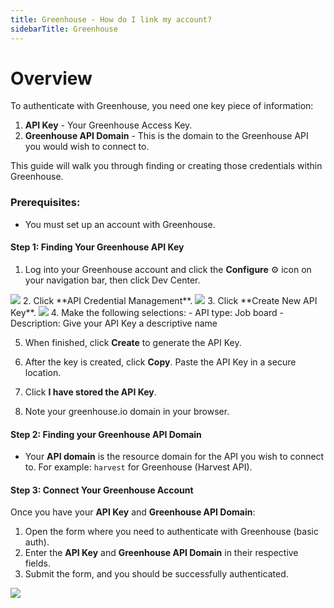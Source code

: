 ```yaml
---
title: Greenhouse - How do I link my account?
sidebarTitle: Greenhouse
---
```



# Overview

To authenticate with Greenhouse, you need one key piece of information:
1. **API Key** - Your Greenhouse Access Key.
2. **Greenhouse API Domain** - This is the domain to the Greenhouse API you would wish to connect to.

This guide will walk you through finding or creating those credentials within Greenhouse.

### Prerequisites:

- You must set up an account with Greenhouse.

#### Step 1: Finding Your Greenhouse API Key

1. Log into your Greenhouse account and click the **Configure** ⚙️ icon on your navigation bar, then click Dev Center.
<img src="/integrations/all/greenhouse-basic/greenhouse_1.png" />
2. Click **API Credential Management**.
<img src="/integrations/all/greenhouse-basic/greenhouse_2.png" />
3. Click **Create New API Key**.
<img src="/integrations/all/greenhouse-basic/greenhouse_3.png" />
4. Make the following selections:
    - API type: Job board
    - Description: Give your API Key a descriptive name

5. When finished, click **Create** to generate the API Key.

6. After the key is created, click **Copy**. Paste the API Key in a secure location.

7. Click **I have stored the API Key**.

8. Note your greenhouse.io domain in your browser.


#### Step 2: Finding your Greenhouse API Domain
- Your **API domain** is the resource domain for the API you wish to connect to. For example: `harvest` for Greenhouse (Harvest API).

#### Step 3: Connect Your Greenhouse Account
Once you have your **API Key** and **Greenhouse API Domain**:
1. Open the form where you need to authenticate with Greenhouse (basic auth).
2. Enter the **API Key** and **Greenhouse API Domain** in their respective fields.
3. Submit the form, and you should be successfully authenticated.

<img src="/integrations/all/greenhouse-basic/nango_connect_ui.png" />
